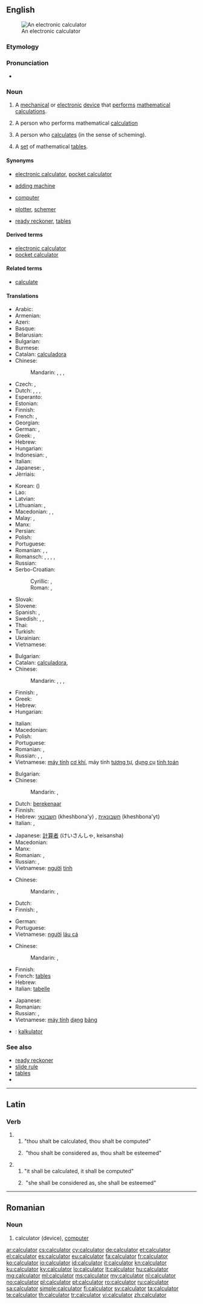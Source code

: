 ==English==
{{wikipedia}}
[[File:Calculator.kodabar.jpg|thumb|An electronic calculator]]

===Etymology===
{{suffix|calculate|or}}

===Pronunciation===
* {{IPA|/ˈkæl.kjə.leɪ.tə(r)/}}

===Noun===
{{en-noun}}

# A [[mechanical]] or [[electronic]]  [[device]] that [[perform]]s [[mathematical]] [[calculation]]s.
# {{context|dated|lang=en}} A person who performs mathematical [[calculation]]
# A person who [[calculate]]s (in the sense of scheming).
# {{context|obsolete|lang=en}} A [[set]] of mathematical [[table]]s.

====Synonyms====
* {{sense|electronic device}} [[electronic calculator]], [[pocket calculator]]
* {{sense|mechanical device}} [[adding machine]]
* {{sense|person who performs mathematical calculations}} [[computer]] {{qualifier|dated}}
* {{sense|person who schemes}} [[plotter]], [[schemer]]
* {{sense|mathematical tables}} [[ready reckoner]], [[table]]s

====Derived terms====
* [[electronic calculator]]
* [[pocket calculator]]

====Related terms====
* [[calculate]]

====Translations====
{{trans-top|electronic device that performs mathematical calculations}}
* Arabic: {{t|ar|آلة حاسبة|f|tr=ʾāla ḥāsiba|sc=Arab}}
* Armenian: {{t|hy|հաշվիչ|tr=hašvič|sc=Armn}}
* Azeri: {{t|az|kalkulyator}}
* Basque: {{t|eu|kalkulagailu}}
* Belarusian: {{t|be|калькулятар|m|tr=kalʹkuljátar|sc=Cyrl}}
* Bulgarian: {{t|bg|калкулатор|m|tr=kalkulátar|sc=Cyrl}}
* Burmese: {{t+|my|ဂဏန်းတွက်စက်|tr=ga̱nan: twe' se'|sc=Mymr}}
* Catalan: [[calculadora]] {{g|f}}
* Chinese:
*: Mandarin: {{t+|cmn|計算器|sc=Hani}}, {{t+|cmn|计算器|tr=jìsuànqì|sc=Hani}}, {{t+|cmn|計算機|sc=Hani}}, {{t+|cmn|计算机|tr=jìsuànjī|sc=Hani}}
* Czech: {{t+|cs|kalkulačka|f}}, {{t|cs|kalkulátor|m}}
* Dutch: {{t+|nl|rekenmachine|f}}, {{t+|nl|zakrekenmachine|f}}, {{t|nl|rekentoestel|n}} {{qualifier|Flemish}}, {{t+|nl|calculator|m}}
* Esperanto: {{t|eo|kalkulilo}}
* Estonian: {{t|et|kalkulaator}}
* Finnish: {{t+|fi|laskin}}
* French: {{t+|fr|calculatrice|f}}, {{t+|fr|calculette|f}}
* Georgian: {{t|ka|კალკულატორი|tr=kalkulatori|sc=Geor}}
* German: {{t+|de|Rechner|m}}, {{t+|de|Taschenrechner|m}}
* Greek: {{t+|el|αριθμομηχανή|f|tr=arithmomichaní|sc=Grek}}, {{qualifier|colloquial}} {{t+|el|κομπιουτεράκι|n|tr=kompiouteráki|sc=Grek}}
* Hebrew: {{t+|he|מחשבון|m|tr=makhshevon|sc=Hebr}}
* Hungarian: {{t+|hu|számológép}}
* Indonesian: {{t+|id|kalkulator}}, {{t+|id|mesin hitung}}
* Italian: {{t+|it|calcolatrice|f}}
* Japanese: {{t|ja|電卓|tr=でんたく, dentaku|sc=Jpan}}, {{t+|ja|計算機|tr=けいさんき, keisanki|sc=Jpan}}
* Jèrriais: {{t|roa-jer|caltchuleux|m}}
{{trans-mid}}
* Korean: {{t+|ko|계산기|tr=gyesan-gi|sc=Hang}} ({{t+|ko|計算機|sc=Kore}})
* Lao: {{t+|lo|ຈັກຄິດໄລ່|sc=Laoo}}
* Latvian: {{t|lv|kalkulators|m}}
* Lithuanian: {{t+|lt|kalkuliatorius|m}}, {{t+|lt|skaičiuotuvas|m}}
* Macedonian: {{t|mk|сметач|m|tr=smétač}},  {{t|mk|дигитрон|m|tr=digitrón}},  {{t|mk|калкулатор|m|tr=kalkulátor}}
* Malay: {{t|ms|mesin kira}}, {{t|ms|kalkulator}}
* Manx: {{t|gv|co-earrooder|m}}
* Persian: {{t+|fa|ماشین حساب|tr=mâšin-e hesâb|sc=fa-Arab}}
* Polish: {{t+|pl|kalkulator|m}}
* Portuguese: {{t+|pt|calculadora|f}}
* Romanian: {{t+|ro|calculator}}, {{t+|ro|computer|n}}, {{t|ro|computere|n-p}}
* Romansch: {{t|rm|calculader|m}}, {{t|rm|calculatur|m}}, {{t|rm|calculatour|m}}, {{t|rm|quintader|m}}, {{t|rm|chintader|m}}
* Russian: {{t+|ru|калькулятор|m|tr=kalʹkuljátor|sc=Cyrl}}
* Serbo-Croatian:
*: Cyrillic: {{qualifier|Bosnian, Serbian}} {{t|sh|рачунар|m}}, {{qualifier|Croatian}} {{t|sh|рачунало|n}}
*: Roman: {{qualifier|Bosnian, Serbian}} {{t|sh|računar|m}}, {{qualifier|Croatian}} {{t|sh|računalo|n}}
* Slovak: {{t|sk|kalkulačka|f}}
* Slovene: {{t|sl|kalkulator|m}}
* Spanish: {{t+|es|calculador|m|f}}, {{t+|es|calculadora|f}}
* Swedish: {{t+|sv|räknare|c}}, {{t+|sv|miniräknare|c}}, {{t+|sv|kalkylator|c}}
* Thai: {{t|th|เครื่องคิดเลข|tr=krêuang kít lâyk|sc=Thai}}
* Turkish: {{t+|tr|hesap makinesi}}
* Ukrainian: {{t|uk|калькулятор|m|tr=kalʹkuljátor|sc=Cyrl}}
* Vietnamese: {{t|vi|máy tính cầm tay}}
{{trans-bottom}}

{{trans-top|mechanical device that performs mathematical calculations}}
* Bulgarian: {{t|bg|сметачна машина|f}}
* Catalan: [[calculadora]],{{g|f}}
* Chinese:
*: Mandarin: {{t+|cmn|計算器|sc=Hani}}, {{t+|cmn|计算器|tr=jìsuànqì|sc=Hani}}, {{t+|cmn|計算機|sc=Hani}}, {{t+|cmn|计算机|tr=jìsuànjī|sc=Hani}}
* Finnish: {{t+|fi|laskin}}, {{t|fi|laskukone}}
* Greek: {{t+|el|αριθμομηχανή|f|tr=arithmomichaní|sc=Grek}}
* Hebrew: {{t|he|מונה|m|tr=mone|sc=Hebr}}
* Hungarian: {{t+|hu|számológép}}
{{trans-mid}}
* Italian: {{t+|it|calcolatrice}}
* Macedonian: {{t|mk|сметач|m|tr=smétač}}
* Polish: {{t+|pl|kalkulator|m}}
* Portuguese: {{t+|pt|calculadora|f}}
* Romanian: {{t+|ro|calculator}}, {{t|ro|mașină de calculat}}
* Russian: {{t|ru|вычислительная машина|f|tr=vyčislítelʹnaja mašína|sc=Cyrl}}, {{t|ru|счётная машина|f|tr=sčótnaja mašína|sc=Cyrl}}, {{t+|ru|арифмометр|m|tr=arifmómetr|sc=Cyrl}}
* Vietnamese: [[máy tính]] [[cơ khí]], máy tính [[tương tự]], [[dụng cụ]] [[tính toán]]
{{trans-bottom}}

{{trans-top|dated: a person who performs mathematical calculations}}
* Bulgarian: {{t|bg|изчислител|m}}
* Chinese:
*: Mandarin: {{t|cmn|計算者|sc=Hani}}, {{t|cmn|计算者|tr=jìsuànzhě|sc=Hani}}
* Dutch: [[berekenaar]] {{g|m}}
* Finnish: {{t|fi|laskija}}
* Hebrew: [[חשבונאי]] (kheshbona'y) {{g|m}}, [[חשבונאית]] (kheshbona'yt) {{g|f}}
* Italian: {{t+|it|calcolatore|m}}, {{t+|it|calcolatrice|f}}
{{trans-mid}}
* Japanese: [[計算者]] (けいさんしゃ, keisansha)
* Macedonian: {{t|mk|сметач|m|tr=smétač}}
* Manx: {{t|gv|co-earrooder|m}}
* Romanian: {{t+|ro|calculator|m}}, {{t+|ro|calculatoare|f}}
* Russian: {{t+|ru|счётчик|m|tr=sčótčik|sc=Cyrl}}, {{t+|ru|расчётчик|m|tr=rasčótčik|sc=Cyrl}}
* Vietnamese: [[người]] [[tính]]
{{trans-bottom}}

{{trans-top|person who calculates (in the sense of scheming)}}
* Chinese:
*: Mandarin: {{t|cmn|計算者|sc=Hani}}, {{t|cmn|计算者|tr=jìsuànzhě|sc=Hani}}
* Dutch: {{t|nl|planner|m}}
* Finnish: {{t|fi|laskelmoija}}, {{t+|fi|taulukko}}
{{trans-mid}}
* German: {{t+|de|Rechner|m}}
* Portuguese: {{t+|pt|calculista|m}}
* Vietnamese: [[người]] [[láu cá]]
{{trans-bottom}}

{{trans-top|set of mathematical tables}}
* Chinese:
*: Mandarin: {{t|cmn|計算表|sc=Hani}}, {{t+|cmn|计算表|tr=jìsuànbiǎo|sc=Hani}}
* Finnish: {{t|fi|laskuri}}
* French: [[table#French|table]]s {{g|f-p}}
* Hebrew: {{t|he|טבלת חישובים|f|tr=t'avlat khishuvym|sc=Hebr}}
* Italian: [[tabella|tabelle]] {{g|f-p}}
{{trans-mid}}
* Japanese: {{t|ja|計算表|tr=けいさんひょう, keisannhyō|sc=Jpan}}
* Romanian: {{t|ro|tabele|f-p}}
* Russian: {{t|ru|таблицы расчётов|f-p|tr=tablícy rasčótov}}, {{t+|ru|таблица|f|tr=tablíca|sc=Cyrl}}
* Vietnamese: [[máy tính]] [[dạng]] [[bảng]]
{{trans-bottom}}

{{checktrans-top}}
* {{ttbc|id}}: [[kalkulator]]
{{trans-bottom}}

===See also===
* [[ready reckoner]]
* [[slide rule]]
* [[table]]s
* {{commonslite}}

----

==Latin==

===Verb===
{{la-verb-form|calculātor}}

# {{conjugation of|calculō||2|s|fut|pass|imp|lang=la}}
## "thou shalt be calculated, thou shalt be computed"
## {{context|figuratively|lang=la}}&nbsp;"thou shalt be considered&nbsp;as, thou shalt be esteemed"
# {{conjugation of|calculō||3|s|fut|pass|imp|lang=la}}
## "<span title="he, she or it">it</span> shall be calculated, <span title="he, she or it">it</span> shall be computed"
## {{context|figuratively|lang=la}}&nbsp;"<span title="he, she or it">she</span> shall be considered&nbsp;as, <span title="he, she or it">she</span> shall be esteemed"

----

==Romanian==

===Noun===
{{head|ro|noun|g=n|plural|calculatoare}}

# calculator (device), [[computer]]

[[ar:calculator]]
[[cs:calculator]]
[[cy:calculator]]
[[de:calculator]]
[[et:calculator]]
[[el:calculator]]
[[es:calculator]]
[[eu:calculator]]
[[fa:calculator]]
[[fr:calculator]]
[[ko:calculator]]
[[io:calculator]]
[[id:calculator]]
[[it:calculator]]
[[kn:calculator]]
[[ku:calculator]]
[[ky:calculator]]
[[lo:calculator]]
[[lt:calculator]]
[[hu:calculator]]
[[mg:calculator]]
[[ml:calculator]]
[[ms:calculator]]
[[my:calculator]]
[[nl:calculator]]
[[no:calculator]]
[[pl:calculator]]
[[pt:calculator]]
[[ro:calculator]]
[[ru:calculator]]
[[sa:calculator]]
[[simple:calculator]]
[[fi:calculator]]
[[sv:calculator]]
[[ta:calculator]]
[[te:calculator]]
[[th:calculator]]
[[tr:calculator]]
[[vi:calculator]]
[[zh:calculator]]